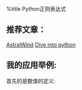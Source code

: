 %title Python正则表达式
==推荐文章：==
[[http://www.cnblogs.com/huxi/archive/2010/07/04/1771073.html|AstralWind]] [[http://woodpecker.org.cn/diveintopython/regular_expressions/index.html|Dive into python]]
==我的应用举例:==
首先的是数值的定义:



